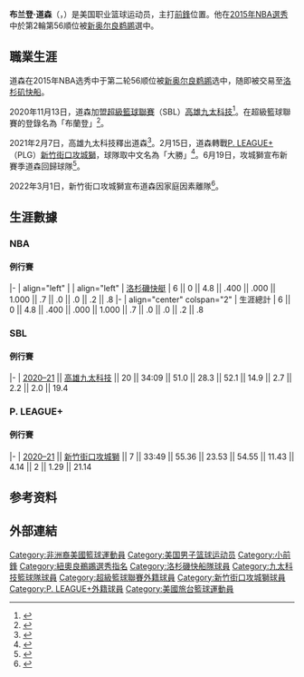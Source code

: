{{Expand language|1=en|time=2021-02-15T01:18:33+00:00}}
{{NoteTA
|G1=NBA
}}
{{Infobox basketball biography
| image = Branden Dawson Basketball Hsinchu JKO Lioneers.jpg
| caption = 布兰登·道森效力於新竹街口攻城獅
| position = [[前鋒_(籃球)|前鋒]]
| height_ft = 6
| height_in = 7
| weight_lb = 238
| league =
| team =
| number = 
| birth_date = {{birth date and age|1993|2|1}}
| birth_place = {{USA}}[[印第安纳州|印第安纳州]][[加里_(印第安纳州)|加里]]
| nationality = {{USA}}
| high_school = {{tsl|en|Lew Wallace High School|路易斯·華萊士高中}}
| college = {{tsl|en|Michigan State Spartans men's basketball|密西根州斯巴達男子籃球隊|密西根州立大學}}
| draft_year = 2015
| draft_round = 2
| draft_pick = 56
| draft_team = [[新奥尔良鹈鹕|新奥尔良鹈鹕]]
| career_start = 2015
| years1 = {{nbay|2015|full=y}}
| team1 = [[洛杉矶快船|洛杉矶快船]]
| years2 = 2015
| team2 = →[[北亚利桑那太阳|北亚利桑那太阳]]
| years3 = 2015–2016
| team3 = →[[大急流城驅動|大急流城驅動]]
| years4 = 2016
| team4 = →[[伊利海鷹|伊利海鷹]]
| years5 = 2016–2017
| team5 = 伊利海鷹
| years6 = 2017
| team6 = {{tsl|en|Hapoel Tel Aviv B.C.||Hapoel Tel Aviv}}
| years7 = 2017–2018
| team7 = [[澀谷陽光搖滾|澀谷陽光搖滾]]
| years8 = 2018–2019
| team8 = {{tsl|en|Soles de Mexicali||Soles de Mexicali}}
| years9 = 2019
| team9 = Gigantes de Jalisco
| years10 = 2019
| team10 = {{tsl|en|Bnei Herzliya||Bnei Herzliya}}
| years11 = 2020–2021
| team11 = [[高雄九太科技|高雄九太科技]]
| years12 = 2021–2022
| team12 = [[新竹街口攻城獅|新竹街口攻城獅]]
| highlights = 
* [[十大联盟|十大联盟]]第二隊（2015）
* 十大聯盟防守第一隊（2015）
* 十大聯盟新秀第一隊（2012）
* {{tsl|en|Big Ten Conference Men's Basketball Tournament|十大聯盟聯賽}}最傑出球員（2014）
* [[麥當勞高中全明星賽|麥當勞高中全明星賽]]（2011）
* {{tsl|en|Parade All-America Boys Basketball Team|「Parade」全美}}第三隊（2011）
}}
'''布兰登·道森'''（{{lang-en|Branden Dawson}}，{{bd|1993年|2月1日|catIdx=B}}）是美国职业篮球运动员，主打[[前鋒_(籃球)|前鋒]]位置。他在[[2015年NBA選秀|2015年NBA選秀]]中於第2輪第56順位被[[新奥尔良鹈鹕|新奥尔良鹈鹕]]選中。

== 職業生涯 ==
道森在2015年NBA选秀中于第二轮56顺位被[[新奥尔良鹈鹕|新奥尔良鹈鹕]]选中，随即被交易至[[洛杉矶快船|洛杉矶快船]]。

2020年11月13日，道森加盟[[超級籃球聯賽|超級籃球聯賽]]（SBL）[[高雄九太科技|高雄九太科技]]<ref>{{cite news |author1=杜奕君 |title=九太新洋將NBA快艇跳跳人助陣 道森13日清晨抵台 |url=https://sports.ettoday.net/news/1853298 |accessdate=2021-04-26 |work=ETtoday |date=2020-11-13 |archive-date=2020-11-13 |archive-url=https://web.archive.org/web/20201113092703/https://sports.ettoday.net/news/1853298 |dead-url=no }}</ref>。在超級籃球聯賽的登錄名為「布蘭登」<ref>{{cite web |title=2020-21 年第 18 屆 SBL 超級籃球聯賽球隊名單 |url=https://ctba.meetagile.com/files/message/1551/2020-21年第18屆SBL超級籃球聯賽球隊名單.pdf |website=中華民國籃球協會 |accessdate=2021-08-27 |date=2020-11-26 |archive-date=2020-12-14 |archive-url=https://web.archive.org/web/20201214093559/https://ctba.meetagile.com/files/message/1551/2020-21%E5%B9%B4%E7%AC%AC18%E5%B1%86SBL%E8%B6%85%E7%B4%9A%E7%B1%83%E7%90%83%E8%81%AF%E8%B3%BD%E7%90%83%E9%9A%8A%E5%90%8D%E5%96%AE.pdf |dead-url=no }}</ref>。

2021年2月7日，高雄九太科技釋出道森<ref>{{cite news |author1=梁偉銘 |title=布蘭登今離台！九太無預警釋出得分、火鍋王洋將 |url=https://sports.ltn.com.tw/news/breakingnews/3434793 |accessdate=2021-04-26 |work=自由時報 |date=2021-02-07 |archive-date=2021-04-28 |archive-url=https://web.archive.org/web/20210428150615/https://sports.ltn.com.tw/news/breakingnews/3434793 |dead-url=no }}</ref>。2月15日，道森轉戰[[P._LEAGUE+|P. LEAGUE+]]（PLG）[[新竹街口攻城獅|新竹街口攻城獅]]，球隊取中文名為「大勝」<ref>{{cite press release |title=布蘭登・大勝加盟新竹街口攻城獅 披22號戰袍征戰PLG下半季 |url=https://www.lioneers.tw/pages/announcement-dawson |publisher=新竹街口攻城獅 |accessdate=2021-04-04 |date=2021-02-15 |archive-date=2021-04-17 |archive-url=https://web.archive.org/web/20210417121224/https://www.lioneers.tw/pages/announcement-dawson |dead-url=no }}</ref>。6月19日，攻城獅宣布新賽季道森回歸球隊<ref>{{cite news |author1=黃及人 |title=也太早了吧！攻城獅宣布大勝下季正式回歸 |url=https://www.chinatimes.com/realtimenews/20210619002014-260403?chdtv |accessdate=2021-06-19 |work=中國時報 |date=2021-06-19 |archive-date=2021-08-27 |archive-url=https://web.archive.org/web/20210827175838/https://www.chinatimes.com/realtimenews/20210619002014-260403?chdtv |dead-url=no }}</ref>。

2022年3月1日，新竹街口攻城獅宣布道森因家庭因素離隊<ref>{{cite news |author1=吳政紘 |title=攻城獅大勝確定離隊！家庭因素緊急返美 |url=https://www.nownews.com/news/5730716 |accessdate=2022-03-01 |work=NOWnews |date=2022-03-01 |archive-date=2022-03-01 |archive-url=https://web.archive.org/web/20220301191014/https://www.nownews.com/news/5730716 }}</ref>。

== 生涯數據 ==
{{Basketball player statistics legend}}
=== NBA ===
==== 例行賽 ====
{{NBA player statistics start}}
|-
| align="left" | {{nbay|2015}}
| align="left" | [[2015–16_洛杉磯快艇賽季|洛杉磯快艇]]
| 6 || 0 || 4.8 || .400 || .000 || 1.000 || .7 || .0 || .0 || .2 || .8
|-
| align="center" colspan="2" | 生涯總計
| 6 || 0 || 4.8 || .400 || .000 || 1.000 || .7 || .0 || .0 || .2 || .8
{{S-end}}

=== SBL ===
==== 例行賽 ====
{{Basketball player statistics start|no-league=yes|2P=yes}}
|-
| [[第十八季超級籃球聯賽|2020–21]] || [[高雄九太科技|高雄九太科技]] || 20 || 34:09 || 51.0 || 28.3 || 52.1 || 14.9 || 2.7 || 2.2 || 2.0 || 19.4
{{s-end}}

=== P. LEAGUE+ ===
==== 例行賽 ====
{{Basketball player statistics start|no-league=yes|2P=yes}}
|-
| [[2020–21年P._LEAGUE+賽季|2020–21]] || [[2020–21年新竹街口攻城獅賽季|新竹街口攻城獅]] || 7 || 33:49 || 55.36 || 23.53 || 54.55 || 11.43 || 4.14 || 2 || 1.29 || 21.14
{{s-end}}

== 参考资料 ==
{{reflist}}

== 外部連結 ==
{{basketballstats}}
{{PLG球員資料|plg=72}}

{{2015 NBA Draft}}
{{Authority control}}
{{DEFAULTSORT:Dawson, Branden}}
[[Category:非洲裔美國籃球運動員|Category:非洲裔美國籃球運動員]]
[[Category:美国男子篮球运动员|Category:美国男子篮球运动员]]
[[Category:小前鋒|Category:小前鋒]]
[[Category:紐奧良鵜鶘選秀指名|Category:紐奧良鵜鶘選秀指名]]
[[Category:洛杉磯快船隊球員|Category:洛杉磯快船隊球員]]
[[Category:九太科技籃球隊球員|Category:九太科技籃球隊球員]]
[[Category:超級籃球聯賽外籍球員|Category:超級籃球聯賽外籍球員]]
[[Category:新竹街口攻城獅球員|Category:新竹街口攻城獅球員]]
[[Category:P._LEAGUE+外籍球員|Category:P. LEAGUE+外籍球員]]
[[Category:美國旅台籃球運動員|Category:美國旅台籃球運動員]]